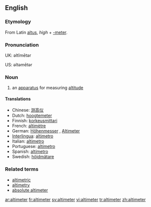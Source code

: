 ==English==

===Etymology===
From Latin [[altus]], ''high'' + [[-meter]].

===Pronunciation===
UK: əltĭmētər

US: əltəmētər

===Noun===
{{en-noun}}

# an [[apparatus]] for measuring [[altitude]]

====Translations====
*Chinese: [[测高仪]]
*Dutch: [[hoogtemeter]] {{m}}
*Finnish: [[korkeusmittari]]
*French: [[altimètre]] {{m}}
*German: [[Höhenmesser]] {{m}}, [[Altimeter]] {{n}}
*[[Interlingua]]: [[altimetro]]
*Italian: [[altimetro]]
*Portuguese: [[altímetro]]
*Spanish: [[altímetro]]
*Swedish: [[höjdmätare]] {{c}}

===Related terms===
*[[altimetric]]
*[[altimetry]]
*[[absolute altimeter]]

[[ar:altimeter]]
[[fr:altimeter]]
[[sv:altimeter]]
[[vi:altimeter]]
[[tr:altimeter]]
[[zh:altimeter]]